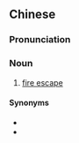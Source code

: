 ==Chinese==
{{zh-forms|type=21}}

===Pronunciation===
{{zh-pron
|m=xiāofángtī
|c=siu1 fong4 tai1
|cat=n
}}

===Noun===
{{zh-noun}}

# [[fire escape]]

====Synonyms====
* {{zh-l|太平梯}}
* {{zh-l|逃生梯}}
